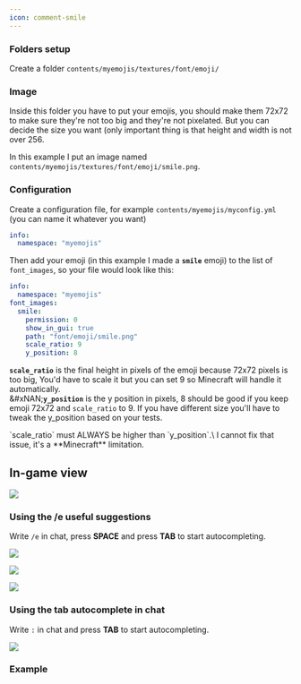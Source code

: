 ```yaml
---
icon: comment-smile
---
```


### Folders setup

Create a folder `contents/myemojis/textures/font/emoji/`

### Image

Inside this folder you have to put your emojis, you should make them 72x72 to make sure they're not too big and they're not pixelated. But you can decide the size you want (only important thing is that height and width is not over 256.

In this example I put an image named `contents/myemojis/textures/font/emoji/smile.png`.

### Configuration

Create a configuration file, for example `contents/myemojis/myconfig.yml` (you can name it whatever you want)


```yaml contents/myemojis/myconfig.yml lines icon="yaml"
info:
  namespace: "myemojis"
```


Then add your emoji (in this example I made a **`smile`** emoji) to the list of `font_images`, so your file would look like this:


```yaml contents/myemojis/myconfig.yml lines icon="yaml"
info:
  namespace: "myemojis"
font_images:
  smile:
    permission: 0
    show_in_gui: true
    path: "font/emoji/smile.png"
    scale_ratio: 9
    y_position: 8
```


**`scale_ratio`** is the final height in pixels of the emoji because 72x72 pixels is too big, You'd have to scale it but you can set 9 so Minecraft will handle it automatically.\
&#xNAN;**`y_position`** is the y position in pixels, 8 should be good if you keep emoji 72x72 and `scale_ratio` to 9. If you have different size you'll have to tweak the y\_position based on your tests.


<Warning>
`scale_ratio` must ALWAYS be higher than `y_position`.\
I cannot fix that issue, it's a **Minecraft** limitation.
</Warning>


## In-game view

![](</assets/images/immagine (116) (3) (2).png>)

### Using the /e useful suggestions

Write `/e` in chat, press **SPACE** and press **TAB** to start autocompleting.

![](</assets/images/immagine (49).png>)

![](</assets/images/immagine (46).png>)

![](</assets/images/immagine (68).png>)

### Using the tab autocomplete in chat

Write `:` in chat and press **TAB** to start autocompleting.

<img src="/assets/images/emoji_autocomplete_chat.png" />

### Example


